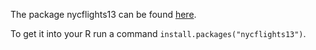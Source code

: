 The package nycflights13 can be found [here](https://github.com/hadley/nycflights13).

To get it into your R run a command `install.packages("nycflights13")`.
